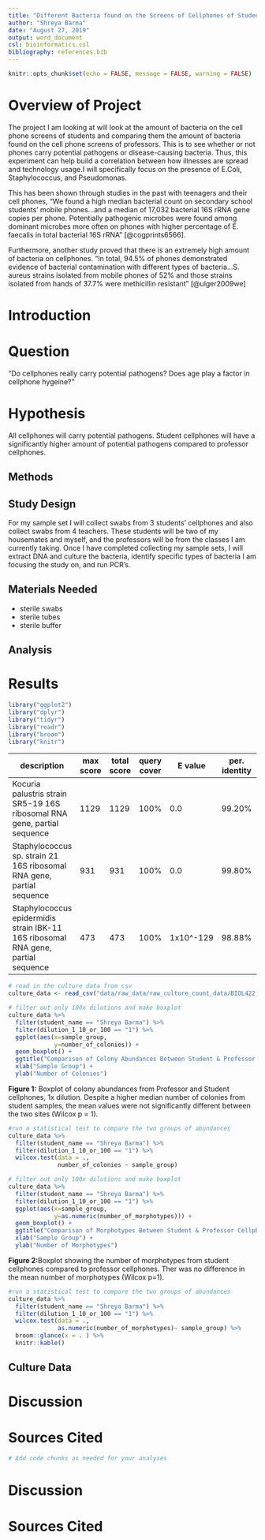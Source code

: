 ```yaml
---
title: "Different Bacteria found on the Screens of Cellphones of Students vs. Professors"
author: "Shreya Barma"
date: "August 27, 2019"
output: word_document
csl: bioinformatics.csl
bibliography: references.bib
---
```


```r
knitr::opts_chunk$set(echo = FALSE, message = FALSE, warning = FALSE)
```

# Overview of Project 

The project I am looking at will look at the amount of bacteria on the cell phone screens of students and comparing them the amount of bacteria found on the cell phone screens of professors. This is to see whether or not phones carry potential pathogens or disease-causing bacteria. Thus, this experiment can help build a correlation between how illnesses are spread and technology usage.I will specifically focus on the presence of E.Coli, Staphylococcus, and Pseudomonas.

This has been shown through studies in the past with teenagers and their cell phones, "We found a high median bacterial count on secondary school students’ mobile phones...and a median of 17,032 bacterial 16S rRNA gene copies per phone. Potentially pathogenic microbes were found among dominant microbes more often on phones with higher percentage of E. faecalis in total bacterial 16S rRNA" [@cogprints6566]. 

Furthermore, another study proved that there is an extremely high amount of bacteria on cellphones. "In total, 94.5% of phones demonstrated evidence of bacterial contamination with different types of bacteria...S. aureus strains isolated from mobile phones of 52% and those strains isolated from hands of 37.7% were methicillin resistant" [@ulger2009we]

# Introduction

# Question

"Do cellphones really carry potential pathogens? Does age play a factor in cellphone hygeine?" 

# Hypothesis 

All cellphones will carry potential pathogens. Student cellphones will have a significantly higher amount of potential pathogens compared to professor cellphones. 

## Methods


## Study Design

For my sample set I will collect swabs from 3 students' cellphones and also collect swabs from 4 teachers. These students will be two of my housemates and myself, and the professors will be from the classes I am currently taking. Once I have completed collecting my sample sets, I will extract DNA and culture the bacteria, identify specific types of bacteria I am focusing the study on, and run PCR's. 

## Materials Needed 

* sterile swabs 
* sterile tubes 
* sterile buffer  

## Analysis

# Results

```r
library("ggplot2")
library("dplyr")
library("tidyr")
library("readr")
library("broom")
library("knitr")
```

| description                                                                       | max score | total score | query cover | E value   | per. identity | Accession  |
|-----------------------------------------------------------------------------------|-----------|-------------|-------------|-----------|---------------|------------|
| Kocuria palustris strain SR5-19 16S ribosomal RNA gene, partial sequence          | 1129      | 1129        | 100%        | 0.0       | 99.20%        | MN421514.1 |
| Staphylococcus sp. strain 21 16S ribosomal RNA gene, partial sequence             | 931       | 931         | 100%        | 0.0       | 99.80%        | MK465362.1 |
| Staphylococcus epidermidis strain IBK-11 16S ribosomal RNA gene, partial sequence | 473       | 473         | 100%        | 1x10^-129 | 98.88%        | MN428237.1 |


```r
# read in the culture data from csv
culture_data <- read_csv("data/raw_data/raw_culture_count_data/BIOL422_culturing_data - Sheet1.csv")
```

```r
# filter out only 100x dilutions and make boxplot
culture_data %>% 
  filter(student_name == "Shreya Barma") %>%
  filter(dilution_1_10_or_100 == "1") %>% 
  ggplot(aes(x=sample_group,
             y=number_of_colonies)) +
  geom_boxplot() + 
  ggtitle("Comparison of Colony Abundances Between Student & Professor Cellphones", "1x dilution") +
  xlab("Sample Group") +
  ylab("Number of Colonies")
```

**Figure 1:** Boxplot of colony abundances from Professor and Student cellphones, 1x dilution. Despite a higher median number of colonies from student samples, the mean values were not significantly different between the two sites (Wilcox p = 1). 

```r
#run a statistical test to compare the two groups of abundances 
culture_data %>% 
  filter(student_name == "Shreya Barma") %>%
  filter(dilution_1_10_or_100 == "1") %>% 
  wilcox.test(data = ., 
              number_of_colonies ~ sample_group)

```

```r
# filter out only 100x dilutions and make boxplot
culture_data %>% 
  filter(student_name == "Shreya Barma") %>%
  filter(dilution_1_10_or_100 == "1") %>% 
  ggplot(aes(x=sample_group,
             y=as.numeric(number_of_morphotypes))) +
  geom_boxplot() + 
  ggtitle("Comparison of Morphotypes Between Student & Professor Cellphones", "1x dilution") +
  xlab("Sample Group") +
  ylab("Number of Morphotypes")
```


**Figure 2:**Boxplot showing the number of morphotypes from student cellphones compared to professor cellphones. Ther was no difference in the mean number of morphotypes (Wilcox p=1).

```r
#run a statistical test to compare the two groups of abundances 
culture_data %>% 
  filter(student_name == "Shreya Barma") %>%
  filter(dilution_1_10_or_100 == "1") %>% 
  wilcox.test(data = ., 
              as.numeric(number_of_morphotypes)~ sample_group) %>%
  broom::glance(x = . ) %>%
  knitr::kable()

```
  

## Culture Data

# Discussion

# Sources Cited
```r
# Add code chunks as needed for your analyses
```

# Discussion

# Sources Cited
